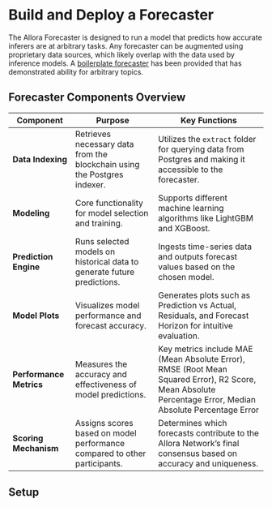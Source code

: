 # Build and Deploy a Forecaster

The Allora Forecaster is designed to run a model that predicts how accurate inferers are at arbitrary tasks.
Any forecaster can be augmented using proprietary data sources, which likely overlap with the data used by inference models.
A [boilerplate forecaster](https://github.com/allora-network/allora-forecaster) has been provided that has demonstrated ability for arbitrary topics.

## Forecaster Components Overview

| **Component**           | **Purpose**                                                                 | **Key Functions**                                                                                                 |
|-------------------------|-----------------------------------------------------------------------------|-------------------------------------------------------------------------------------------------------------------|
| **Data Indexing**        | Retrieves necessary data from the blockchain using the Postgres indexer.    | Utilizes the `extract` folder for querying data from Postgres and making it accessible to the forecaster.         |
| **Modeling**            | Core functionality for model selection and training.                        | Supports different machine learning algorithms like LightGBM and XGBoost.               |
| **Prediction Engine**    | Runs selected models on historical data to generate future predictions.     | Ingests time-series data and outputs forecast values based on the chosen model.                                   |
| **Model Plots**         | Visualizes model performance and forecast accuracy.                         | Generates plots such as Prediction vs Actual, Residuals, and Forecast Horizon for intuitive evaluation.           |
| **Performance Metrics**  | Measures the accuracy and effectiveness of model predictions.               | Key metrics include MAE (Mean Absolute Error), RMSE (Root Mean Squared Error), R2 Score, Mean Absolute Percentage Error, Median Absolute Percentage Error |             |
| **Scoring Mechanism**    | Assigns scores based on model performance compared to other participants.   | Determines which forecasts contribute to the Allora Network’s final consensus based on accuracy and uniqueness.    |

## Setup

